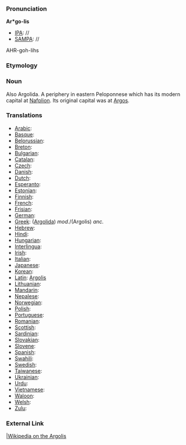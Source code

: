 ===Pronunciation===

'''Ar*go-lis'''
*[[IPA]]: //
*[[SAMPA]]: //
AHR-goh-lihs
===Etymology===


=== Noun ===

Also Argolida.  A periphery in eastern Peloponnese which has its modern capital at [[Nafplion]].  Its original capital was at [[Argos]].
===Translations===

*[[Arabic]]:
*[[Basque]]:
*[[Belorussian]]:
*[[Breton]]:
*[[Bulgarian]]:
*[[Catalan]]:
*[[Czech]]:
*[[Danish]]:
*[[Dutch]]:
*[[Esperanto]]:
*[[Estonian]]:
*[[Finnish]]:
*[[French]]: 
*[[Frisian]]:
*[[German]]:
*[[Greek]]: ([[Argolida]]) ''mod.''/(Argolis) ''anc.''
*[[Hebrew]]:
*[[Hindi]]:
*[[Hungarian]]: 
*[[Interlingua]]:
*[[Irish]]:
*[[Italian]]:
*[[Japanese]]:
*[[Korean]]:
*[[Latin]]: [[Argolis]]
*[[Lithuanian]]:
*[[Mandarin]]:
*[[Nepalese]]:
*[[Norwegian]]:
*[[Polish]]:
*[[Portuguese]]:
*[[Romanian]]:
*[[Scottish]]:
*[[Sardinian]]:
*[[Slovakian]]:
*[[Slovene]]:
*[[Spanish]]:
*[[Swahili]]:
*[[Swedish]]:
*[[Taiwanese]]:
*[[Ukrainian]]:
*[[Urdu]]:
*[[Vietnamese]]:
*[[Waloon]]:
*[[Welsh]]:
*[[Zulu]]:

===External Link===

[[wikipedia:en:Argolis||Wikipedia on the Argolis]]